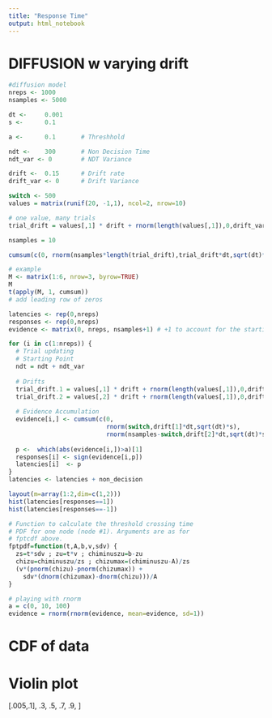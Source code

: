 ```yaml
---
title: "Response Time"
output: html_notebook
---
```



# DIFFUSION w varying drift
```r

#diffusion model 
nreps <- 1000
nsamples <- 5000

dt <-     0.001
s <-      0.1

a <-      0.1       # Threshhold

ndt <-    300       # Non Decision Time
ndt_var <- 0        # NDT Variance

drift <-  0.15      # Drift rate
drift_var <- 0      # Drift Variance

switch <- 500
values = matrix(runif(20, -1,1), ncol=2, nrow=10)

# one value, many trials
trial_drift = values[,1] * drift + rnorm(length(values[,1]),0,drift_var)

nsamples = 10

cumsum(c(0, rnorm(nsamples*length(trial_drift),trial_drift*dt,sqrt(dt)*s)))

# example
M <- matrix(1:6, nrow=3, byrow=TRUE)
M
t(apply(M, 1, cumsum))
# add leading row of zeros

latencies <- rep(0,nreps) 
responses <- rep(0,nreps)
evidence <- matrix(0, nreps, nsamples+1) # +1 to account for the starting value

for (i in c(1:nreps)) { 
  # Trial updating
  # Starting Point
  ndt = ndt + ndt_var
  
  # Drifts
  trial_drift.1 = values[,1] * drift + rnorm(length(values[,1]),0,drift_var)
  trial_drift.2 = values[,2] * drift + rnorm(length(values[,1]),0,drift_var)
  
  # Evidence Accumulation  
  evidence[i,] <- cumsum(c(0,
                           rnorm(switch,drift[1]*dt,sqrt(dt)*s),
                           rnorm(nsamples-switch,drift[2]*dt,sqrt(dt)*s)))
  
  p <-  which(abs(evidence[i,])>a)[1]
  responses[i] <- sign(evidence[i,p])
  latencies[i]  <- p
}
latencies <- latencies + non_decision

layout(m=array(1:2,dim=c(1,2)))
hist(latencies[responses==1])
hist(latencies[responses==-1])


```

```r
# Function to calculate the threshold crossing time 
# PDF for one node (node #1). Arguments are as for
# fptcdf above.
fptpdf=function(t,A,b,v,sdv) {
  zs=t*sdv ; zu=t*v ; chiminuszu=b-zu
  chizu=chiminuszu/zs ; chizumax=(chiminuszu-A)/zs
  (v*(pnorm(chizu)-pnorm(chizumax)) + 
    sdv*(dnorm(chizumax)-dnorm(chizu)))/A
}
```


```r
# playing with rnorm
a = c(0, 10, 100)
evidence = rnorm(rnorm(evidence, mean=evidence, sd=1))
```



# CDF of data
# Violin plot

[.005,.1], .3, .5, .7, .9, ]